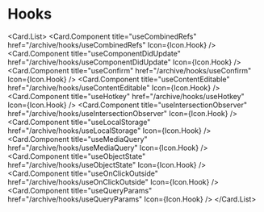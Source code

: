 
# Hooks

<Card.List>
  <Card.Component
    title="useCombinedRefs"
    href="/archive/hooks/useCombinedRefs"
    Icon={Icon.Hook}
  />
  <Card.Component
    title="useComponentDidUpdate"
    href="/archive/hooks/useComponentDidUpdate"
    Icon={Icon.Hook}
  />
  <Card.Component
    title="useConfirm"
    href="/archive/hooks/useConfirm"
    Icon={Icon.Hook}
  />
  <Card.Component
    title="useContentEditable"
    href="/archive/hooks/useContentEditable"
    Icon={Icon.Hook}
  />
  <Card.Component
    title="useHotkey"
    href="/archive/hooks/useHotkey"
    Icon={Icon.Hook}
  />
  <Card.Component
    title="useIntersectionObserver"
    href="/archive/hooks/useIntersectionObserver"
    Icon={Icon.Hook}
  />
  <Card.Component
    title="useLocalStorage"
    href="/archive/hooks/useLocalStorage"
    Icon={Icon.Hook}
  />
  <Card.Component
    title="useMediaQuery"
    href="/archive/hooks/useMediaQuery"
    Icon={Icon.Hook}
  />
  <Card.Component
    title="useObjectState"
    href="/archive/hooks/useObjectState"
    Icon={Icon.Hook}
  />
  <Card.Component
    title="useOnClickOutside"
    href="/archive/hooks/useOnClickOutside"
    Icon={Icon.Hook}
  />
  <Card.Component
    title="useQueryParams"
    href="/archive/hooks/useQueryParams"
    Icon={Icon.Hook}
  />
</Card.List>
